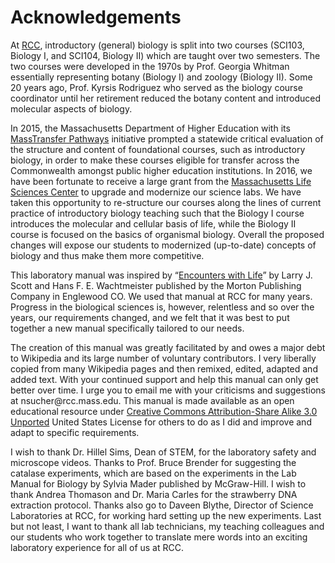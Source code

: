 # Acknowledgements {-}

At [RCC](http://www.rcc.mass.edu), introductory (general) biology is split into two courses (SCI103, Biology I, and SCI104, Biology II) which are taught over two semesters. The two courses were developed in the 1970s by Prof. Georgia Whitman essentially representing botany (Biology I) and zoology (Biology II). Some 20 years ago, Prof. Kyrsis Rodriguez who served as the biology course coordinator until her retirement reduced the botany content and introduced molecular aspects of biology.

In 2015, the Massachusetts Department of Higher Education with its [MassTransfer Pathways](http://www.mass.edu/masstransfer/) initiative prompted a statewide critical evaluation of the structure and content of foundational courses, such as introductory biology, in order to make these courses eligible for transfer across the Commonwealth amongst public higher education institutions. In 2016, we have been fortunate to receive a large grant from the [Massachusetts Life Sciences Center](http://www.masslifesciences.com) to upgrade and modernize our science labs. We have taken this opportunity to re-structure our courses along the lines of current practice of introductory biology teaching such that the Biology I course introduces the molecular and cellular basis of life, while the Biology II course is focused on the basics of organismal biology. Overall the proposed changes will expose our students to modernized (up-to-date) concepts of biology and thus make them more competitive.

This laboratory manual was inspired by "[Encounters with Life](https://www.amazon.com/Encounters-Life-General-Biology-Laboratory/dp/0895826852)" by Larry J. Scott and Hans F. E. Wachtmeister published by the Morton Publishing Company in Englewood CO. We used that manual at RCC for many years. Progress in the biological sciences is, however, relentless and so over the years, our requirements changed, and we felt that it was best to put together a new manual specifically tailored to our needs.

The creation of this manual was greatly facilitated by and owes a major debt to Wikipedia and its large number of voluntary contributors. I very liberally copied from many Wikipedia pages and then remixed, edited, adapted and added text. With your continued support and help this manual can only get better over time. I urge you to email me with your criticisms and suggestions at nsucher@rcc.mass.edu. This manual is made available as an open educational resource under [Creative Commons Attribution-Share Alike 3.0 Unported](https://creativecommons.org/licenses/by-sa/3.0/deed.en) United States License for others to do as I did and improve and adapt to specific requirements.

I wish to thank Dr. Hillel Sims, Dean of STEM, for the laboratory safety and microscope videos. Thanks to Prof. Bruce Brender for suggesting the catalase experiments, which are based on the experiments in the Lab Manual for Biology by Sylvia Mader published by McGraw-Hill. I wish to thank Andrea Thomason and Dr. Maria Carles for the strawberry DNA extraction protocol. Thanks also go to Daveen Blythe, Director of Science Laboratories at RCC, for working hard setting up the new experiments. Last but not least, I want to thank all lab technicians, my teaching colleagues and our students who work together to translate mere words into an exciting laboratory experience for all of us at RCC.
